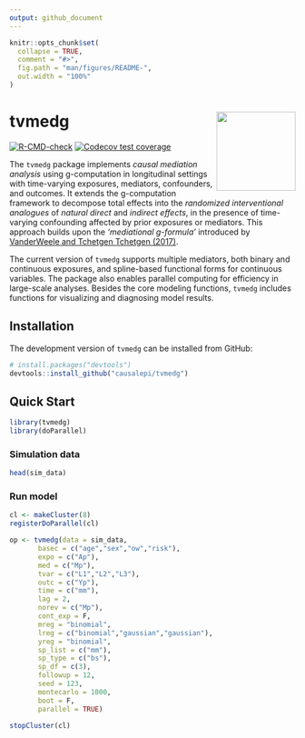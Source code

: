 ```yaml
---
output: github_document
---
```


<!-- README.md is generated from README.Rmd. Please edit that file -->

```r
knitr::opts_chunk$set(
  collapse = TRUE,
  comment = "#>",
  fig.path = "man/figures/README-",
  out.width = "100%"
)
```

# tvmedg <img src="man/figures/logo.png" align="right" height="139"/>

<!-- badges: start -->

[![R-CMD-check](https://github.com/causalepi/tvmedg/actions/workflows/R-CMD-check.yaml/badge.svg)](https://github.com/causalepi/tvmedg/actions/workflows/R-CMD-check.yaml) [![Codecov test coverage](https://codecov.io/gh/causalepi/tvmedg/graph/badge.svg)](https://app.codecov.io/gh/causalepi/tvmedg)

<!-- badges: end -->

The `tvmedg` package implements *causal mediation analysis* using g-computation in longitudinal settings with time-varying exposures, mediators, confounders, and outcomes. It extends the g-computation framework to decompose total effects into the *randomized interventional analogues* of *natural direct* and *indirect effects*, in the presence of time-varying confounding affected by prior exposures or mediators. This approach builds upon the *'mediational g-formula'* introduced by [VanderWeele and Tchetgen Tchetgen (2017)](https://academic.oup.com/jrsssb/article/79/3/917/7040673).

The current version of `tvmedg` supports multiple mediators, both binary and continuous exposures, and spline-based functional forms for continuous variables. The package also enables parallel computing for efficiency in large-scale analyses. Besides the core modeling functions, `tvmedg` includes functions for visualizing and diagnosing model results.

## Installation

The development version of `tvmedg` can be installed from GitHub:

``` r
# install.packages("devtools")
devtools::install_github("causalepi/tvmedg")
```

## Quick Start

```r
library(tvmedg)
library(doParallel)
```

### Simulation data

```r
head(sim_data)
```

### Run model

```r
cl <- makeCluster(8)
registerDoParallel(cl)

op <- tvmedg(data = sim_data,
       basec = c("age","sex","ow","risk"),
       expo = c("Ap"),
       med = c("Mp"),
       tvar = c("L1","L2","L3"),
       outc = c("Yp"),
       time = c("mm"),
       lag = 2,
       norev = c("Mp"),
       cont_exp = F,
       mreg = "binomial",
       lreg = c("binomial","gaussian","gaussian"),
       yreg = "binomial",
       sp_list = c("mm"),
       sp_type = c("bs"),
       sp_df = c(3),
       followup = 12,
       seed = 123,
       montecarlo = 1000,
       boot = F,
       parallel = TRUE)

stopCluster(cl)
```
